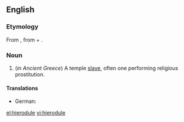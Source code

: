 ==English==

===Etymology===
From {{etyl|grc|en}} {{term|ἱερόδουλος|tr=hierodoulos|lang=grc|sc=polytonic}}, from {{term|ἱερός||sacred|tr=hieros|lang=grc|sc=polytonic}} + {{term|δοῦλος||slave|tr=doulos|lang=grc|sc=polytonic}}.

===Noun===
{{slim-wikipedia}}
{{en-noun}}

# (''in Ancient Greece'') A temple [[slave]], often one performing religious prostitution.

====Translations====
{{trans-top|temple slave, often one performing religious prostitution}}
* German: {{t|de|Hierodule|m}}
{{trans-mid}}
{{trans-bottom}}

[[el:hierodule]]
[[vi:hierodule]]